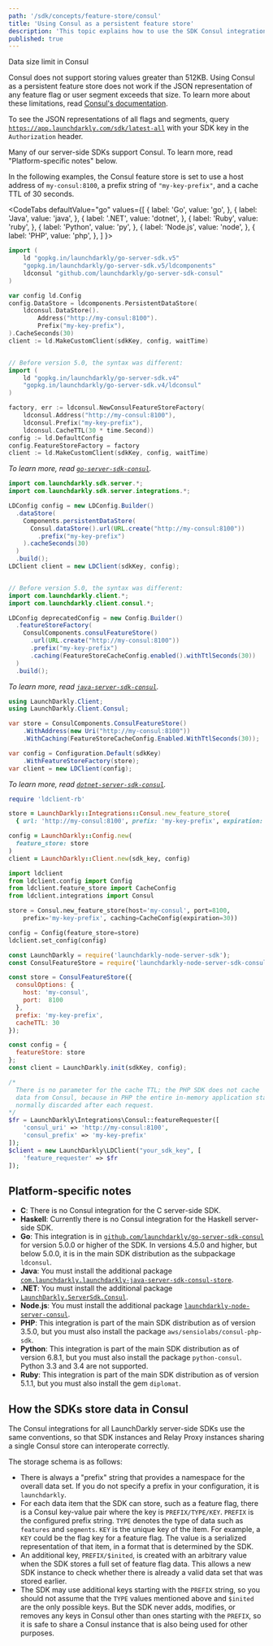 ```yaml
---
path: '/sdk/concepts/feature-store/consul'
title: 'Using Consul as a persistent feature store'
description: 'This topic explains how to use the SDK Consul integration as a persistent feature store.'
published: true
---
```


<Callout intent="alert">
  <CalloutTitle>Data size limit in Consul</CalloutTitle>
  <CalloutDescription>

Consul does not support storing values greater than 512KB. Using Consul as a persistent feature store does not work if the JSON representation of any feature flag or user segment exceeds that size. To learn more about these limitations, read [Consul's documentation](https://www.consul.io/docs/faq#q-what-is-the-per-key-value-size-limitation-for-consul-s-key-value-store).

To see the JSON representations of all flags and segments, query <code>https://app.launchdarkly.com/sdk/latest-all</code> with your SDK key in the `Authorization` header.

  </CalloutDescription>
</Callout>

Many of our server-side SDKs support Consul. To learn more, read "Platform-specific notes" below.

In the following examples, the Consul feature store is set to use a host address of `my-consul:8100`, a prefix string of `"my-key-prefix"`, and a cache TTL of 30 seconds.

<CodeTabs
  defaultValue="go"
  values={[
    { label: 'Go', value: 'go', },
    { label: 'Java', value: 'java', },
    { label: '.NET', value: 'dotnet', },
    { label: 'Ruby', value: 'ruby', },
    { label: 'Python', value: 'py', },
    { label: 'Node.js', value: 'node', },
    { label: 'PHP', value: 'php', },
  ]
}>

<CodeTabItem value="go">

```go
import (
    ld "gopkg.in/launchdarkly/go-server-sdk.v5"
    "gopkg.in/launchdarkly/go-server-sdk.v5/ldcomponents"
    ldconsul "github.com/launchdarkly/go-server-sdk-consul"
)

var config ld.Config
config.DataStore = ldcomponents.PersistentDataStore(
    ldconsul.DataStore().
        Address("http://my-consul:8100").
        Prefix("my-key-prefix"),
).CacheSeconds(30)
client := ld.MakeCustomClient(sdkKey, config, waitTime)


// Before version 5.0, the syntax was different:
import (
    ld "gopkg.in/launchdarkly/go-server-sdk.v4"
    "gopkg.in/launchdarkly/go-server-sdk.v4/ldconsul"
)

factory, err := ldconsul.NewConsulFeatureStoreFactory(
    ldconsul.Address("http://my-consul:8100"),
    ldconsul.Prefix("my-key-prefix"),
    ldconsul.CacheTTL(30 * time.Second))
config := ld.DefaultConfig
config.FeatureStoreFactory = factory
client := ld.MakeCustomClient(sdkKey, config, waitTime)
```

*To learn more, read [`go-server-sdk-consul`](https://pkg.go.dev/github.com/launchdarkly/go-server-sdk-consul).*

</CodeTabItem>
<CodeTabItem value="java">

```java
import com.launchdarkly.sdk.server.*;
import com.launchdarkly.sdk.server.integrations.*;

LDConfig config = new LDConfig.Builder()
  .dataStore(
    Components.persistentDataStore(
      Consul.dataStore().url(URL.create("http://my-consul:8100"))
        .prefix("my-key-prefix")
    ).cacheSeconds(30)
  )
  .build();
LDClient client = new LDClient(sdkKey, config);


// Before version 5.0, the syntax was different:
import com.launchdarkly.client.*;
import com.launchdarkly.client.consul.*;

LDConfig deprecatedConfig = new Config.Builder()
  .featureStoreFactory(
    ConsulComponents.consulFeatureStore()
      .url(URL.create("http://my-consul:8100"))
      .prefix("my-key-prefix")
      .caching(FeatureStoreCacheConfig.enabled().withTtlSeconds(30))
  )
  .build();
```

*To learn more, read [`java-server-sdk-consul`](https://github.com/launchdarkly/java-server-sdk-consul).*

</CodeTabItem>
<CodeTabItem value="dotnet">

```csharp
using LaunchDarkly.Client;
using LaunchDarkly.Client.Consul;

var store = ConsulComponents.ConsulFeatureStore()
    .WithAddress(new Uri("http://my-consul:8100"))
    .WithCaching(FeatureStoreCacheConfig.Enabled.WithTtlSeconds(30));

var config = Configuration.Default(sdkKey)
    .WithFeatureStoreFactory(store);
var client = new LDClient(config);
```

*To learn more, read [`dotnet-server-sdk-consul`](https://github.com/launchdarkly/dotnet-server-sdk-consul).*

</CodeTabItem>
<CodeTabItem value="ruby">

```ruby
require 'ldclient-rb'

store = LaunchDarkly::Integrations::Consul.new_feature_store(
  { url: 'http://my-consul:8100', prefix: 'my-key-prefix', expiration: 30 })

config = LaunchDarkly::Config.new(
  feature_store: store
)
client = LaunchDarkly::Client.new(sdk_key, config)
```

</CodeTabItem>
<CodeTabItem value="py">

```python
import ldclient
from ldclient.config import Config
from ldclient.feature_store import CacheConfig
from ldclient.integrations import Consul

store = Consul.new_feature_store(host='my-consul', port=8100,
    prefix='my-key-prefix', caching=CacheConfig(expiration=30))

config = Config(feature_store=store)
ldclient.set_config(config)
```

</CodeTabItem>
<CodeTabItem value="node">

```js
const LaunchDarkly = require('launchdarkly-node-server-sdk');
const ConsulFeatureStore = require('launchdarkly-node-server-sdk-consul');

const store = ConsulFeatureStore({
  consulOptions: {
    host: 'my-consul',
    port:  8100
  },
  prefix: 'my-key-prefix',
  cacheTTL: 30
});

const config = {
  featureStore: store
};
const client = LaunchDarkly.init(sdkKey, config);
```

</CodeTabItem>
<CodeTabItem value="php">

```php
/*
  There is no parameter for the cache TTL; the PHP SDK does not cache
  data from Consul, because in PHP the entire in-memory application state is
  normally discarded after each request.
*/
$fr = LaunchDarkly\Integrations\Consul::featureRequester([
    'consul_uri' => 'http://my-consul:8100',
    'consul_prefix' => 'my-key-prefix'
]);
$client = new LaunchDarkly\LDClient("your_sdk_key", [
    'feature_requester' => $fr
]);
```

</CodeTabItem>
</CodeTabs>

## Platform-specific notes

- **C**: There is no Consul integration for the C server-side SDK.
- **Haskell**: Currently there is no Consul integration for the Haskell server-side SDK.
- **Go**: This integration is in [`github.com/launchdarkly/go-server-sdk-consul`](https://github.com/launchdarkly/go-server-sdk-consul) for version 5.0.0 or higher of the SDK. In versions 4.5.0 and higher, but below 5.0.0, it is in the main SDK distribution as the subpackage `ldconsul`.
- **Java**: You must install the additional package [`com.launchdarkly.launchdarkly-java-server-sdk-consul-store`](https://github.com/launchdarkly/java-server-sdk-consul).
- **.NET**: You must install the additional package [`LaunchDarkly.ServerSdk.Consul`](https://github.com/launchdarkly/dotnet-server-sdk-consul).
- **Node.js**: You must install the additional package [`launchdarkly-node-server-consul`](https://github.com/launchdarkly/node-server-sdk-consul).
- **PHP**: This integration is part of the main SDK distribution as of version 3.5.0, but you must also install the package `aws/sensiolabs/consul-php-sdk`.
- **Python**: This integration is part of the main SDK distribution as of version 6.8.1, but you must also install the package `python-consul`. Python 3.3 and 3.4 are not supported.
- **Ruby**: This integration is part of the main SDK distribution as of version 5.1.1, but you must also install the gem `diplomat`.

## How the SDKs store data in Consul

The Consul integrations for all LaunchDarkly server-side SDKs use the same conventions, so that SDK instances and Relay Proxy instances sharing a single Consul store can interoperate correctly. 

The storage schema is as follows:

- There is always a "prefix" string that provides a namespace for the overall data set. If you do not specify a prefix in your configuration, it is `launchdarkly`.
- For each data item that the SDK can store, such as a feature flag, there is a Consul key-value pair where the key is `PREFIX/TYPE/KEY`. `PREFIX` is the configured prefix string. `TYPE` denotes the type of data such as `features` and `segments`. `KEY` is the unique key of the item. For example, a `KEY` could be the flag key for a feature flag. The value is a serialized representation of that item, in a format that is determined by the SDK.
- An additional key, `PREFIX/$inited`, is created with an arbitrary value when the SDK stores a full set of feature flag data. This allows a new SDK instance to check whether there is already a valid data set that was stored earlier.
- The SDK may use additional keys starting with the `PREFIX` string, so you should not assume that the `TYPE` values mentioned above and `$inited` are the only possible keys. But the SDK never adds, modifies, or removes any keys in Consul other than ones starting with the `PREFIX`, so it is safe to share a Consul instance that is also being used for other purposes.
